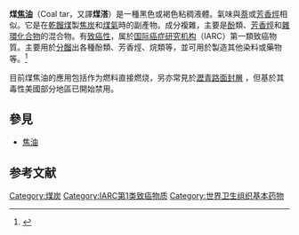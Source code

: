 {{Infobox drug
| drug_name         =
| INN               =
| type              =<!-- empty -->
| IUPAC_name        = 
| image             =
| alt               = 
| caption           = An old advertisement for soap containing coal tar
<!-- Clinical data -->
| synonyms          =liquor carbonis detergens (LCD)<br>liquor picis carbonis (LPC)<ref name=bmj>{{cite journal | vauthors = Berenblum I | title = Liquor picis carbonis; a carcinogenic agent | journal = British Medical Journal | volume = 2 | issue = 4577 | pages = 601 | date = September 1948 | pmid = 18882998 | pmc = 2091540 | doi = 10.1136/bmj.2.4577.601 }}</ref>
| pronounce         =
| tradename         = Balnetar, Cutar, others
| Drugs.com         = {{Drugs.com|mtm|coal-tar-topical}}
| MedlinePlus       = 
| pregnancy_AU      = <!-- A/B1/B2/B3/C/D/X -->
| pregnancy_AU_comment = 
| pregnancy_US      = C
| pregnancy_category= 
| routes_of_administration = Topical
| legal_AU = <!-- S2, S3, S4, S5, S6, S7, S8, S9 or Unscheduled-->
| legal_AU_comment =
| legal_CA = <!-- OTC, Rx-only, Schedule I, II, III, IV, V, VI, VII, VIII -->
| legal_DE = <!-- Anlage I, II, III -->
| legal_NZ = <!-- Class A, B, C -->
| legal_UK = <!-- GSL, P, POM, CD, CD Lic, CD POM, CD No Reg POM, CD (Benz) POM, CD (Anab) POM or CD Inv POM / Class A, B, C -->
| legal_US = OTC
| legal_US_comment = / Rx-only
| legal_UN = <!-- N I, II, III, IV / P I, II, III, IV-->
| legal_status      = 
<!-- Pharmacokinetic data -->
| bioavailability   = 
| protein_bound     = 
| metabolism        = 
| metabolites       =
| onset             = 
| elimination_half-life = 
| duration_of_action =
| excretion         = 
<!-- Identifiers -->
| CAS_number        = 8007-45-2
| UNII_Ref = {{fdacite|correct|FDA}}
| UNII = R533ESO2EC
| class             = 
| ATCvet            = 
| ATC_prefix        = D05
| ATC_suffix        = AA
| PubChem           = 
| DrugBank          = 
| ChemSpiderID      = none
<!-- Chemical and physical data -->
| chemical_formula  = 
| molecular_weight  = 
}}
'''煤[[焦油|焦油]]'''（Coal tar，又譯'''煤溚'''）是一種黑色或褐色粘稠液體。氣味與[[萘|萘]]或[[芳香烴|芳香烴]]相似。它是在[[乾餾|乾餾]][[煤|煤]]製[[焦炭|焦炭]]和[[煤氣|煤氣]]時的副產物。成分複雜，主要是[[酚|酚]]類、[[芳香烴|芳香烴]]和[[雜環化合物|雜環化合物]]的混合物。有[[致癌性|致癌性]]，属於[[国际癌症研究机构|国际癌症研究机构]]（IARC）第一類致癌物質。主要用於[[分餾|分餾]]出各種酚類、芳香烴、烷類等，並可用於製造其他染料或藥物等。<ref>{{cite web|url=https://web.che.ncku.edu.tw/historicalgallery2/index.php?option=module&lang=cht&task=pageinfo&id=550&index=6|title=存档副本|access-date=2020-06-19|archive-date=2020-08-10|archive-url=https://web.archive.org/web/20200810191941/https://web.che.ncku.edu.tw/historicalgallery2/index.php?option=module&lang=cht&task=pageinfo&id=550&index=6|dead-url=no}}</ref>

目前煤焦油的應用包括作为燃料直接燃烧，另亦常見於[https://en.wikipedia.org/wiki/Sealcoat 瀝青路面封層] {{Wayback|url=https://en.wikipedia.org/wiki/Sealcoat |date=20171119223029 }}，但基於其毒性美國部分地區已開始禁用。

== 參見 ==
*[[焦油|焦油]]

== 参考文献 ==
{{reflist}}

{{Coal}}
{{抗银屑病药}}
{{有机化合物小作品}}

{{Authority control}}
[[Category:煤炭|Category:煤炭]]
[[Category:IARC第1类致癌物质|Category:IARC第1类致癌物质]]
[[Category:世界卫生组织基本药物|Category:世界卫生组织基本药物]]